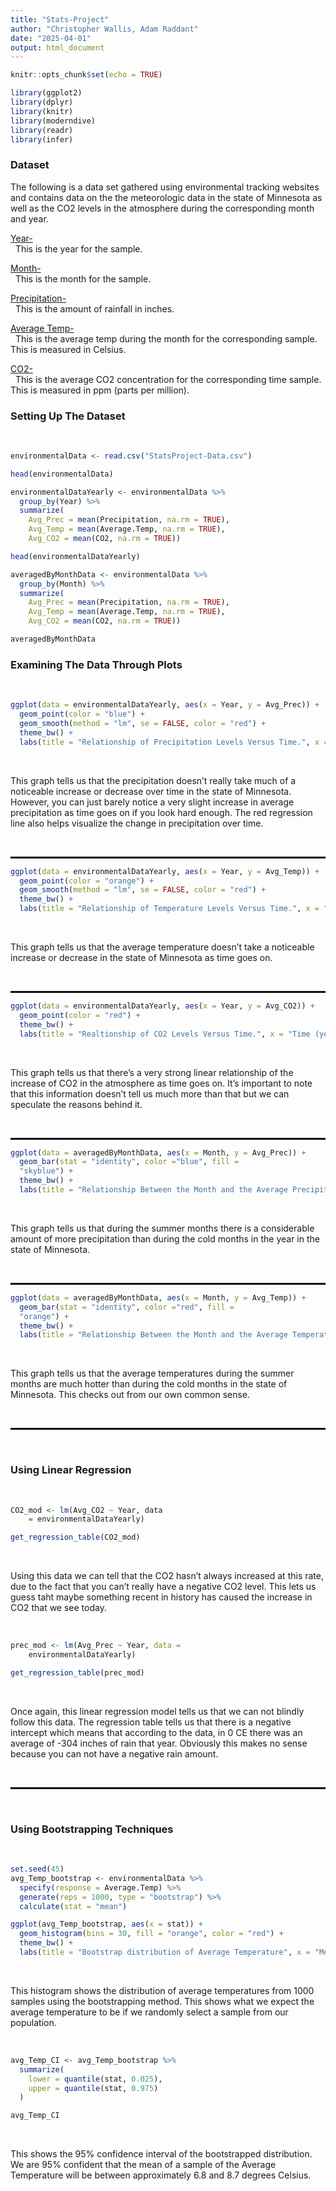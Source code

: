 ```yaml
---
title: "Stats-Project"
author: "Christopher Wallis, Adam Raddant"
date: "2025-04-01"
output: html_document
---
```


```r
knitr::opts_chunk$set(echo = TRUE)
```

```r

library(ggplot2)
library(dplyr)
library(knitr)
library(moderndive)
library(readr)
library(infer)

```


<h3><strong> Dataset </strong></h3>

The following is a data set gathered using environmental tracking websites and contains data on the the meteorologic data in the state of Minnesota as well as the CO2 levels in the atmosphere during the corresponding month and year.

<u> Year- </u>
<br>
&nbsp; This is the year for the sample.

<u> Month- </u>
<br>
&nbsp; This is the month for the sample.

<u> Precipitation- </u>
<br>
&nbsp; This is the amount of rainfall in inches.

<u> Average Temp- </u>
<br>
&nbsp; This is the average temp during the month for the corresponding sample. This is measured in Celsius.

<u> CO2- </u>
<br>
&nbsp; This is the average CO2 concentration for the corresponding time sample. This is measured in ppm (parts per million).


<h3><strong> Setting Up The Dataset </strong></h3>
<br>

```r

environmentalData <- read.csv("StatsProject-Data.csv")

head(environmentalData)

```

```r

environmentalDataYearly <- environmentalData %>%
  group_by(Year) %>%
  summarize(
    Avg_Prec = mean(Precipitation, na.rm = TRUE),
    Avg_Temp = mean(Average.Temp, na.rm = TRUE),
    Avg_CO2 = mean(CO2, na.rm = TRUE))

head(environmentalDataYearly)

```

```r

averagedByMonthData <- environmentalData %>%
  group_by(Month) %>%
  summarize(
    Avg_Prec = mean(Precipitation, na.rm = TRUE),
    Avg_Temp = mean(Average.Temp, na.rm = TRUE),
    Avg_CO2 = mean(CO2, na.rm = TRUE))

averagedByMonthData

```


<h3><strong> Examining The Data Through Plots </strong></h3>
<br>

```r

ggplot(data = environmentalDataYearly, aes(x = Year, y = Avg_Prec)) +
  geom_point(color = "blue") +
  geom_smooth(method = "lm", se = FALSE, color = "red") +
  theme_bw() +
  labs(title = "Relationship of Precipitation Levels Versus Time.", x = "Time (years)", y = "Precipitation (inches)")

```

<br>

This graph tells us that the precipitation doesn't really take much of a noticeable increase or decrease over time in the state of Minnesota. However, you can just barely notice a very slight increase in average precipitation as time goes on if you look hard enough. The red regression line also helps visualize the change in precipitation over time.

<br>
<hr style="border: 1px solid black;">

```r

ggplot(data = environmentalDataYearly, aes(x = Year, y = Avg_Temp)) +
  geom_point(color = "orange") +
  geom_smooth(method = "lm", se = FALSE, color = "red") +
  theme_bw() +
  labs(title = "Relationship of Temperature Levels Versus Time.", x = "Time (years)", y = "Temperature (C°)")

```

<br>

This graph tells us that the average temperature doesn't take a noticeable increase or decrease in the state of Minnesota as time goes on.

<br>
<hr style="border: 1px solid black;">

```r

ggplot(data = environmentalDataYearly, aes(x = Year, y = Avg_CO2)) +
  geom_point(color = "red") +
  theme_bw() +
  labs(title = "Realtionship of CO2 Levels Versus Time.", x = "Time (years)", y = "CO2 (ppm)")

```

<br>

This graph tells us that there's a very strong linear relationship of the increase of CO2 in the atmosphere as time goes on. It's important to note that this information doesn't tell us much more than that but we can speculate the reasons behind it.

<br>
<hr style="border: 1px solid black;">

```r

ggplot(data = averagedByMonthData, aes(x = Month, y = Avg_Prec)) + 
  geom_bar(stat = "identity", color ="blue", fill =
  "skyblue") +
  theme_bw() +
  labs(title = "Relationship Between the Month and the Average Precipitation.", x = "Month", y = "Average Precipitation (inches)")

```

<br>

This graph tells us that during the summer months there is a considerable amount of more precipitation than during the cold months in the year in the state of Minnesota.

<br>
<hr style="border: 1px solid black;">

```r

ggplot(data = averagedByMonthData, aes(x = Month, y = Avg_Temp)) + 
  geom_bar(stat = "identity", color ="red", fill =
  "orange") +
  theme_bw() +
  labs(title = "Relationship Between the Month and the Average Temperature.", x = "Month", y = "Average Temperature (C°)")

```

<br>

This graph tells us that the average temperatures during the summer months are much hotter than during the cold months in the state of Minnesota. This checks out from our own common sense.

<br>
<hr style="border: 1px solid black;">

<br>
<h3><strong> Using Linear Regression </strong></h3>
<br>

```r

CO2_mod <- lm(Avg_CO2 ~ Year, data
    = environmentalDataYearly)

get_regression_table(CO2_mod)

```

<br>

Using this data we can tell that the CO2 hasn't always increased at this rate, due to the fact that you can't really have a negative CO2 level. This lets us guess taht maybe something recent in history has caused the increase in CO2 that we see today.

<br>

```r

prec_mod <- lm(Avg_Prec ~ Year, data =
    environmentalDataYearly)

get_regression_table(prec_mod)

```

<br>

Once again, this linear regression model tells us that we can not blindly follow this data. The regression table tells us that there is a negative intercept which means that according to the data, in 0 CE there was an average of -304 inches of rain that year. Obviously this makes no sense because you can not have a negative rain amount.

<br>
<hr style="border: 1px solid black;">
<br>
<h3><strong> Using Bootstrapping Techniques </strong></h3>
<br>

```r

set.seed(45)
avg_Temp_bootstrap <- environmentalData %>%
  specify(response = Average.Temp) %>%
  generate(reps = 1000, type = "bootstrap") %>%
  calculate(stat = "mean")

ggplot(avg_Temp_bootstrap, aes(x = stat)) +
  geom_histogram(bins = 30, fill = "orange", color = "red") +
  theme_bw() +
  labs(title = "Bootstrap distribution of Average Temperature", x = "Mean Temperature (C°)", y = "Frequency")

```

<br>

This histogram shows the distribution of average temperatures from 1000 samples using the bootstrapping method. This shows what we expect the average temperature to be if we randomly select a sample from our population.

<br>

```r

avg_Temp_CI <- avg_Temp_bootstrap %>%
  summarize(
    lower = quantile(stat, 0.025),
    upper = quantile(stat, 0.975)
  )

avg_Temp_CI

```

<br>

This shows the 95% confidence interval of the bootstrapped distribution. We are 95% confident that the mean of a sample of the Average Temperature will be between approximately 6.8 and 8.7 degrees Celsius. 
